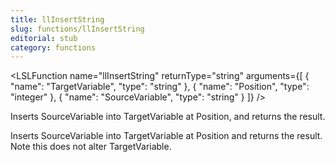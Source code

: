 ```yaml
---
title: llInsertString
slug: functions/llInsertString
editorial: stub
category: functions
---
```


<LSLFunction
	name="llInsertString"
	returnType="string"
	arguments={[
	{
		"name": "TargetVariable",
		"type": "string"
	},
	{
		"name": "Position",
		"type": "integer"
	},
	{
		"name": "SourceVariable",
		"type": "string"
	}
]}
/>

Inserts SourceVariable into TargetVariable at Position, and returns the result.

Inserts SourceVariable into TargetVariable at Position and returns the result. Note this does not alter TargetVariable.
